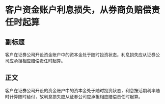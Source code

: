 # 客户资金账户利息损失，从券商负赔偿责任时起算
## 副标题
客户在证券公司开设资金账户中的资本金处于随时投资状态，利息损失应从证券公司应承担相应赔偿责任时起算。
## 正文
客户在证券公司开设的资金账户中的资本金处于随时投资状态，利息按活期利率随时计算随时给付，故利息损失应从证券公司应承担相应赔偿责任时起算。